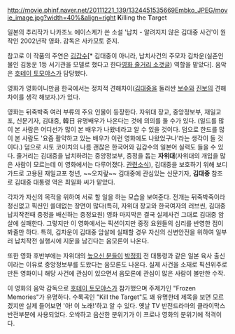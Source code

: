 http://movie.phinf.naver.net/20111221_139/1324451535669Embko_JPEG/movie_image.jpg?width=40%&align=right
'''K'''illing the '''T'''arget

일본의 추리작가 나카조노 에이스케가 쓴 소설 '납치 - 알려지지 않은 김대중 사건'이 원작인 2002년작 영화. 감독은 사카모토 준지.

참고로 이 작품의 주연은 [[김갑수]][* 김대중이 아니라, 납치사건의 주모자 김차운(실존인물인 김동운 1등 서기관을 모델로 했다고 한다[http://andocu.tistory.com/168 영화 줄거리 소갯글]) 역할을 맡았다]. 음악은 [[호테이 토모야스]]가 담당했다.

영화가 영화이니만큼 한국에서는 정치적 견해차이([[김대중]]을 둘러싼 [[보수]]와 [[진보]]의 견해 차이를 생각 해보자.)가 있다.

영화는 뒤죽박죽 여러 부류의 주요 인물이 등장한다. 자위대 장교, 중앙정보부, 재일교포, 신문기자, 김대중, 韓日 유명배우가 나온다는 것에 의의를 둘 수가 있다. (일드를 많이 본 사람은 어디선가 많이 본 배우가 나왔네라고 알 수 있을 것이다. 덤으로 한드를 많이 본 사람도 '요즘 활약하고 있는 배우가 이런 영화에도 나왔었구나'라는 생각이 들 것이다.) 덤으로 사토 코이치의 나름 괜찮은 한국어와 김갑수의 일본어 실력도 들을 수 있다. 줄거리는 김대중을 납치하려는 중앙정보부, 중정을 돕는 '''자위대'''(자위대의 개입을 많은 사람이 모르는데 이 영화에서는 다루어졌다. [http://news.naver.com/main/read.nhn?mode=LSD&mid=sec&sid1=100&oid=001&aid=0002833931// 관련소식]), 김대중을 보호하기 위해 보디가드로 고용된 재일교포 청년, ~~오지랖~~ 김대중에 관심있는 신문기자, '''김대중'''
참조로 김대중 대통령 역은 최일화 씨가 맡았다.

각자가 자신의 목적을 위하여 서로 할 일을 하는 모습을 보여준다. 전개는 뒤죽박죽이라 정신없고 픽션인 쓸데없는 장면이 많다(특히, 자위대 장교와 한국여자의 러브씬, 김대중 납치작전때 중정을 배신하는 중정요원) 영화 마지막은 결국 실제사건 그대로 김대중 암살에 실패한다. 그렇지만 이 영화에서는 픽션이지만 중정 요원들의 심리를 반영한 점이 봐줄만 하다. 특히, 김차운이 김대중 암살에 실패할 경우 자신의 신변안전을 위하여 일부러 납치작전 실행시에 지문을 남긴다는 음모론이 나온다.

또한 영화 후반부에는 자위대의 [[높으신 분들]]이 [[박정희]] 전 대통령과 같은 일본 육사 출신이라는 이유로 중앙정보부를 도왔다는 음모론도 나온다. 실제 사건을 소재로 픽션위주로 만든 영화이니 해당 사건에 관심이 있으면서 음모론에 관심이 많은 사람이 볼만한 수작.

이 영화의 음악 감독으로 [[호테이 토모야스]]가 참가했으며 주제가인 "Frozen Memories"가 유명하다. 수록곡인 "Kill the Target"도 꽤 유명한데 제목을 보면 모르겠지만 실제 들어보면 '아! 이 노래!'하고 알 수 있다. 옛날 TV 반전드라마의 클라이막스 반전부분에 사용되었다. 오싹하고 음산한 분위기가 이 프로나 영화의 분위기에 적격이다.

